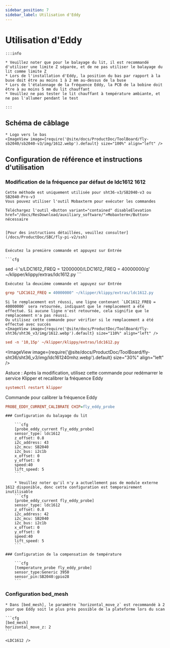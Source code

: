 ```yaml
---
sidebar_position: 7
sidebar_label: Utilisation d'Eddy
---
```



# Utilisation d'Eddy

    :::info

    * Veuillez noter que pour le balayage du lit, il est recommandé d'utiliser une limite Z séparée, et de ne pas utiliser le balayage du lit comme limite Z
    * Lors de l'installation d'Eddy, la position du bas par rapport à la buse doit être au moins 1 à 2 mm au-dessus de la buse
    * Lors de l'étalonnage de la fréquence Eddy, la PCB de la bobine doit être à au moins 5 mm du lit chauffant
    * Veuillez ne pas tester le lit chauffant à température ambiante, et ne pas l'allumer pendant le test

    :::

## Schéma de câblage

    * Logo vers le bas
    <ImageView image={require('@site/docs/ProductDoc/ToolBoard/fly-sb2040/sb2040-v3/img/1612.webp').default} size="100%" align="left" />


## Configuration de référence et instructions d'utilisation

### Modification de la fréquence par défaut de ldc1612 1612
    Cette méthode est uniquement utilisée pour sht36-v3/SB2040-v3 ou SB2040-Pro-v3
    Vous pouvez utiliser l'outil Mobaxterm pour exécuter les commandes

    Téléchargez l'outil <Button variant="contained" disableElevation href="/docs/ResDownload/auxiliary_software/">Mobaxterm</Button> nécessaire

    
    [Pour des instructions détaillées, veuillez consulter](/docs/ProductDoc/SBC/fly-pi-v2/ssh)


    Exécutez la première commande et appuyez sur Entrée

    ```cfg
sed -i 's/LDC1612_FREQ = 12000000/LDC1612_FREQ = 40000000/g' ~/klipper/klippy/extras/ldc1612.py
    ```

    Exécutez la deuxième commande et appuyez sur Entrée
  ```cfg
grep "LDC1612_FREQ = 40000000" ~/klipper/klippy/extras/ldc1612.py
  ```
    Si le remplacement est réussi, une ligne contenant `LDC1612_FREQ = 40000000` sera retournée, indiquant que le remplacement a été effectué. Si aucune ligne n'est retournée, cela signifie que le remplacement n'a pas réussi.
    Ou utilisez cette commande pour vérifier si le remplacement a été effectué avec succès
    <ImageView image={require('@site/docs/ProductDoc/ToolBoard/fly-sht36/sht36_v3/img/1612.webp').default} size="110%" align="left" />
```cfg
sed -n '10,15p' ~/klipper/klippy/extras/ldc1612.py
```
   <ImageView image={require('@site/docs/ProductDoc/ToolBoard/fly-sht36/sht36_v3/img/ldc161240mhz.webp').default} size="30%" align="left" />

   Astuce : Après la modification, utilisez cette commande pour redémarrer le service Klipper et recalibrer la fréquence Eddy
   ```cfg
   systemctl restart klipper
   ```
   Commande pour calibrer la fréquence Eddy
   ```cfg
   PROBE_EDDY_CURRENT_CALIBRATE CHIP=fly_eddy_probe
   ```

    ### Configuration du balayage du lit

        ```cfg
        [probe_eddy_current fly_eddy_probe]
        sensor_type: ldc1612
        z_offset: 0.8
        i2c_address: 43
        i2c_mcu: SB2040
        i2c_bus: i2c1b
        x_offset: 0
        y_offset: 0
        speed:40
        lift_speed: 5
        ```

        * Veuillez noter qu'il n'y a actuellement pas de module externe 1612 disponible, donc cette configuration est temporairement inutilisable
        ```cfg
        [probe_eddy_current fly_eddy_probe]
        sensor_type: ldc1612
        z_offset: 0.8
        i2c_address: 42
        i2c_mcu: SB2040
        i2c_bus: i2c1b
        x_offset: 0
        y_offset: 0
        speed:40
        lift_speed: 5
        ```

    ### Configuration de la compensation de température

        ```cfg
        [temperature_probe fly_eddy_probe]
        sensor_type:Generic 3950
        sensor_pin:SB2040:gpio28
        ```

### Configuration bed_mesh

    * Dans [bed_mesh], le paramètre `horizontal_move_z` est recommandé à 2 pour que Eddy soit le plus près possible de la plateforme lors du scan

    ```cfg
    [bed_mesh]
    horizontal_move_z: 2
    ```

    <LDC1612 />